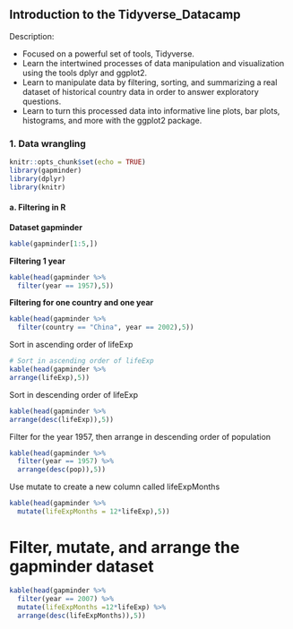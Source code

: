 
## Introduction to the Tidyverse_Datacamp

Description:

- Focused on a powerful set of tools, Tidyverse.
- Learn the intertwined processes of data manipulation and visualization using the tools dplyr and ggplot2. 
- Learn to manipulate data by filtering, sorting, and summarizing a real dataset of historical country data in order to answer exploratory questions. 
- Learn to turn this processed data into informative line plots, bar plots, histograms, and more with the ggplot2 package.

### 1. Data wrangling


```r
knitr::opts_chunk$set(echo = TRUE)
library(gapminder)
library(dplyr)
library(knitr)
```

#### a. Filtering in R
**Dataset gapminder**

```r
kable(gapminder[1:5,])
```

**Filtering 1 year**
```r
kable(head(gapminder %>%
  filter(year == 1957),5))
```

**Filtering for one country and one year**

```r
kable(head(gapminder %>%
  filter(country == "China", year == 2002),5))
```

Sort in ascending order of lifeExp

```r

# Sort in ascending order of lifeExp
kable(head(gapminder %>%
arrange(lifeExp),5))
```

Sort in descending order of lifeExp

```r
kable(head(gapminder %>%
arrange(desc(lifeExp)),5))
```

Filter for the year 1957, then arrange in descending order of population

```r
kable(head(gapminder %>%
  filter(year == 1957) %>%
  arrange(desc(pop)),5))
```

Use mutate to create a new column called lifeExpMonths

```r
kable(head(gapminder %>%
  mutate(lifeExpMonths = 12*lifeExp),5))
```

# Filter, mutate, and arrange the gapminder dataset

```r
kable(head(gapminder %>%
  filter(year == 2007) %>%
  mutate(lifeExpMonths =12*lifeExp) %>%
  arrange(desc(lifeExpMonths)),5))

```








